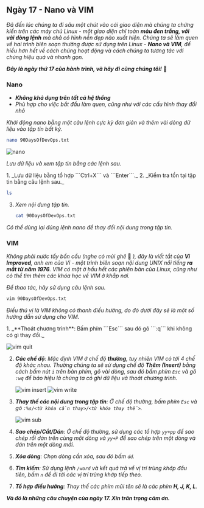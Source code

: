 
## Ngày 17 - Nano và VIM

_Đã đến lúc chúng ta đi sâu một chút vào cái giao diện mà chúng ta chứng kiến trên các máy chủ
Linux - một giao diện chỉ toàn **màu đen trắng, với vài dòng lệnh** mà chả có hình nền đẹp nào 
xuất hiện. Chúng ta sẽ làm quen về hai trình biên soạn thường được sử dụng trên Linux - **Nano 
và VIM**, để hiểu hơn hết về cách chúng hoạt động và cách chúng ta tương tác với chúng hiệu quả 
và nhanh gọn._

**_Đây là ngày thứ 17 của hành trình, và hãy đi cùng chúng tôi!_** 🚎

### Nano

- **_Không khả dụng trên tất cả hệ thống_**
- _Phù hợp cho việc bắt đầu làm quen, cũng như với các cấu hình thay đổi nhỏ_

_Khởi động nano bằng một câu lệnh cực kỳ đơn giản và thêm vài dòng dữ liệu vào tập tin bất kỳ._

```bash title="Opening Nano..."
nano 90DaysOfDevOps.txt
```

![nano](../../../../assets/linux/nano.png)

_Lưu dữ liệu và xem tập tin bằng các lệnh sau._

<Steps>
1. _Lưu dữ liệu bằng tổ hợp ```Ctrl+X``` và ```Enter```._
2. _Kiểm tra tồn tại tập tin bằng câu lệnh sau._

   ```bash title="Listing files..."
   ls
   ```
3. _Xem nội dung tập tin._
   ```bash title="Getting the file content..."
   cat 90DaysOfDevOps.txt
   ```
</Steps>

_Có thể dùng lại đúng lệnh nano để thay đổi nội dung trong tập tin._

### VIM

_Không phải nước tẩy bồn cầu (nghe có mùi ghê_ 🤣 _), đây là viết tắt của **Vi Improved**,
anh em của Vi - một trình biên soạn nội dung UNIX nổi tiếng **ra mắt từ năm 1976**. VIM
có mặt ở hầu hết các phiên bản của Linux, cũng như có thể tìm thêm các khóa học về
VIM ở khắp nơi._

_Để thao tác, hãy sử dụng câu lệnh sau._

```bash title="Opening VIM..."
vim 90DaysOfDevOps.txt
```

_Điều thú vị là VIM không có thanh điều hướng, do đó dưới đây sẽ là một số hướng dẫn sử dụng
cho VIM._

<Steps>
1. _**Thoát chương trình**: Bấm phím ```Esc``` sau đó gõ ```:q``` khi không có gì thay đổi._

   ![vim quit](../../../../assets/linux/vim_quit.png)

2. _**Các chế độ**: Mặc định VIM ở chế độ **thường**, tuy nhiên VIM có tới 4 chế độ khác nhau.
Thường chúng ta sẽ sử dụng chế độ **Thêm (Insert)** bằng cách bấm nút ```i``` trên bàn phím,
gõ vài dòng, sau đó bấm phím ```Esc``` và gõ ```:wq``` để báo hiệu là chúng ta có ghi dữ
liệu và thoát chương trình._

   ![vim insert](../../../../assets/linux/vim_insert.png)
   ![vim write](../../../../assets/linux/vim_write.png)
3. _**Thay thế các nội dung trong tập tin**: Ở chế độ thường, bấm phím ```Esc``` 
và gõ ```:%s/<từ khóa cần thay>/<từ khóa thay thế>```._

   ![vim sub](../../../../assets/linux/vim_sub.png)

4. _**Sao chép/Cắt/Dán**: Ở chế độ thường, sử dụng các tổ hợp ```yy+pp``` để sao chép rồi dán
trên cùng một dòng và ```yy+P``` để sao chép trên một dòng và dán trên một dòng mới._
5. _**Xóa dòng**: Chọn dòng cần xóa, sau đó bấm ```dd```._
6. _**Tìm kiếm**: Sử dụng lệnh ```/word``` và kết quả trả về vị trí trùng khớp đầu tiên, 
bấm ```n``` để đi tới các vị trí trùng khớp tiếp theo._
7. _**Tổ hợp điều hướng**: Thay thế các phím mũi tên sẽ là các phím **H, J, K, L**._
</Steps>

**_Và đó là những câu chuyện của ngày 17. Xin trân trọng cảm ơn._** 